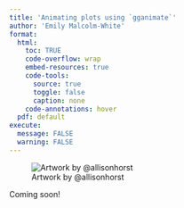 ```yaml
---
title: 'Animating plots using `gganimate`'
author: 'Emily Malcolm-White'
format:
  html: 
    toc: TRUE
    code-overflow: wrap
    embed-resources: true
    code-tools:
      source: true
      toggle: false
      caption: none
    code-annotations: hover
  pdf: default
execute: 
  message: FALSE
  warning: FALSE
---
```


![Artwork by @allisonhorst](https://cdn.myportfolio.com/45214904-6a61-4e23-98d6-b140f8654a40/7606f921-3cf8-4240-b9a6-f31ebbe6cd6c_rw_1920.png?h=173381b1a16193a0f6cd17c89d4a58d5)

Coming soon!